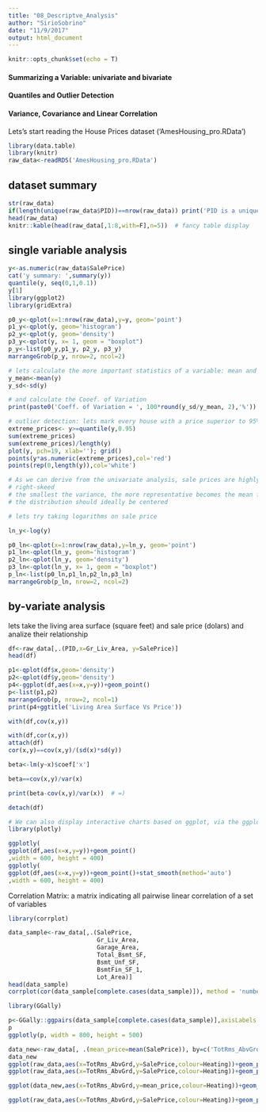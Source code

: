 ```yaml
---
title: "08_Descriptve_Analysis"
author: "SirioSobrino"
date: "11/9/2017"
output: html_document
---
```


```r
knitr::opts_chunk$set(echo = T)
```

#### Summarizing a Variable: univariate and bivariate
#### Quantiles and Outlier Detection
#### Variance, Covariance and Linear Correlation

Lets's start reading the House Prices dataset ('AmesHousing_pro.RData')

```r
library(data.table)
library(knitr)
raw_data<-readRDS('AmesHousing_pro.RData')
```

## dataset summary

```r
str(raw_data)
if(length(unique(raw_data$PID))==nrow(raw_data)) print('PID is a unique index')
head(raw_data) 
knitr::kable(head(raw_data[,1:8,with=F],n=5))  # fancy table display
```

## single variable analysis

```r

y<-as.numeric(raw_data$SalePrice) 
cat('y summary: ',summary(y))
quantile(y, seq(0,1,0.1))
y[1]
library(ggplot2)
library(gridExtra)

p0_y<-qplot(x=1:nrow(raw_data),y=y, geom='point')
p1_y<-qplot(y, geom='histogram')
p2_y<-qplot(y, geom='density')
p3_y<-qplot(y, x= 1, geom = "boxplot")
p_y<-list(p0_y,p1_y, p2_y, p3_y)
marrangeGrob(p_y, nrow=2, ncol=2)

# lets calculate the more important statistics of a variable: mean and standard deviation
y_mean<-mean(y)
y_sd<-sd(y)

# and calculate the Cooef. of Variation
print(paste0('Coeff. of Variation = ', 100*round(y_sd/y_mean, 2),'%'))

# outlier detection: lets mark every house with a price superior to 95% of all prices:
extreme_prices<- y>=quantile(y,0.95)
sum(extreme_prices)
sum(extreme_prices)/length(y)
plot(y, pch=19, xlab=''); grid()
points(y*as.numeric(extreme_prices),col='red')
points(rep(0,length(y)),col='white')

# As we can derive from the univariate analysis, sale prices are highly 
# right-skeed
# the smallest the variance, the more representative becomes the mean from the population, but 
# the distribution should ideally be centered

# lets try taking logarithms on sale price

ln_y<-log(y)

p0_ln<-qplot(x=1:nrow(raw_data),y=ln_y, geom='point')
p1_ln<-qplot(ln_y, geom='histogram')
p2_ln<-qplot(ln_y, geom='density')
p3_ln<-qplot(ln_y, x= 1, geom = "boxplot")
p_ln<-list(p0_ln,p1_ln,p2_ln,p3_ln)
marrangeGrob(p_ln, nrow=2, ncol=2)

```


## by-variate analysis

lets take the living area surface (square feet) and sale price (dolars) and analize their relationship

```r

df<-raw_data[,.(PID,x=Gr_Liv_Area, y=SalePrice)]
head(df)

p1<-qplot(df$x,geom='density')
p2<-qplot(df$y,geom='density')
p4<-ggplot(df,aes(x=x,y=y))+geom_point()
p<-list(p1,p2)
marrangeGrob(p, nrow=2, ncol=1)
print(p4+ggtitle('Living Area Surface Vs Price'))

with(df,cov(x,y))  

with(df,cor(x,y))
attach(df)
cor(x,y)==cov(x,y)/(sd(x)*sd(y))

beta<-lm(y~x)$coef['x']

beta==cov(x,y)/var(x)

print(beta-cov(x,y)/var(x))  # =)

detach(df)

```


```r
# We can also display interactive charts based on ggplot, via the ggplotly package
library(plotly)

ggplotly(
ggplot(df,aes(x=x,y=y))+geom_point()
,width = 600, height = 400)
ggplotly(
ggplot(df,aes(x=x,y=y))+geom_point()+stat_smooth(method='auto')
,width = 600, height = 400)

```



Correlation Matrix: a matrix indicating all pairwise linear correlation of a set of variables

```r
library(corrplot)

data_sample<-raw_data[,.(SalePrice,
                         Gr_Liv_Area,
                         Garage_Area,
                         Total_Bsmt_SF,
                         Bsmt_Unf_SF,
                         BsmtFin_SF_1,
                         Lot_Area)]
head(data_sample)
corrplot(cor(data_sample[complete.cases(data_sample)]), method = 'number', tl.col = 'black')

library(GGally)

p<-GGally::ggpairs(data_sample[complete.cases(data_sample)],axisLabels = 'none',size=1,lwd=0.5,alpha=.5)
p
ggplotly(p, width = 800, height = 500)

```

```r

data_new<-raw_data[, .(mean_price=mean(SalePrice)), by=c('TotRms_AbvGrd','Heating')]
data_new
ggplot(raw_data,aes(x=TotRms_AbvGrd,y=SalePrice,colour=Heating))+geom_point(alpha=0.5)+geom_smooth(col='black')+theme_minimal()
ggplot(raw_data,aes(x=TotRms_AbvGrd,y=SalePrice,colour=Heating))+geom_point(alpha=0.5)+geom_smooth(col='black', method = 'lm')+theme_minimal()

ggplot(data_new,aes(x=TotRms_AbvGrd,y=mean_price,colour=Heating))+geom_point()

ggplot(raw_data,aes(x=TotRms_AbvGrd,y=SalePrice,colour=Heating))+geom_point(alpha=0.5)+geom_smooth(col='black', method = 'lm')+theme_minimal()+geom_line(data=data_new,aes(y=mean_price),size=1.5)
```

